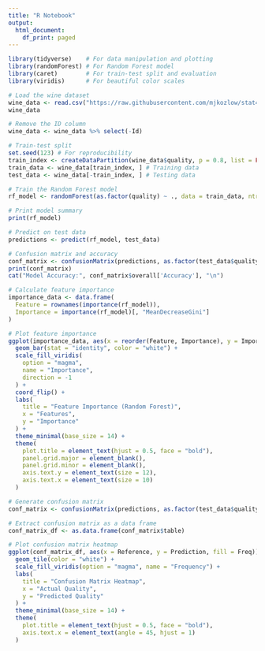 ---
title: "R Notebook"
output:
  html_document:
    df_print: paged
---

```{r}
library(tidyverse)    # For data manipulation and plotting
library(randomForest) # For Random Forest model
library(caret)        # For train-test split and evaluation
library(viridis)      # For beautiful color scales

```

```{r}
# Load the wine dataset
wine_data <- read.csv("https://raw.githubusercontent.com/mjkozlow/stat439-hw4/refs/heads/main/WineQT.csv")
wine_data

# Remove the ID column
wine_data <- wine_data %>% select(-Id)

# Train-test split
set.seed(123) # For reproducibility
train_index <- createDataPartition(wine_data$quality, p = 0.8, list = FALSE)
train_data <- wine_data[train_index, ] # Training data
test_data <- wine_data[-train_index, ] # Testing data

```

```{r}
# Train the Random Forest model
rf_model <- randomForest(as.factor(quality) ~ ., data = train_data, ntree = 100, importance = TRUE)

# Print model summary
print(rf_model)

# Predict on test data
predictions <- predict(rf_model, test_data)

# Confusion matrix and accuracy
conf_matrix <- confusionMatrix(predictions, as.factor(test_data$quality))
print(conf_matrix)
cat("Model Accuracy:", conf_matrix$overall['Accuracy'], "\n")

```

```{r}
# Calculate feature importance
importance_data <- data.frame(
  Feature = rownames(importance(rf_model)),
  Importance = importance(rf_model)[, "MeanDecreaseGini"]
)

# Plot feature importance
ggplot(importance_data, aes(x = reorder(Feature, Importance), y = Importance, fill = Importance)) +
  geom_bar(stat = "identity", color = "white") +
  scale_fill_viridis(
    option = "magma",
    name = "Importance",
    direction = -1
  ) +
  coord_flip() +
  labs(
    title = "Feature Importance (Random Forest)",
    x = "Features",
    y = "Importance"
  ) +
  theme_minimal(base_size = 14) +
  theme(
    plot.title = element_text(hjust = 0.5, face = "bold"),
    panel.grid.major = element_blank(),
    panel.grid.minor = element_blank(),
    axis.text.y = element_text(size = 12),
    axis.text.x = element_text(size = 10)
  )

```


```{r}
# Generate confusion matrix
conf_matrix <- confusionMatrix(predictions, as.factor(test_data$quality))

# Extract confusion matrix as a data frame
conf_matrix_df <- as.data.frame(conf_matrix$table)

# Plot confusion matrix heatmap
ggplot(conf_matrix_df, aes(x = Reference, y = Prediction, fill = Freq)) +
  geom_tile(color = "white") +
  scale_fill_viridis(option = "magma", name = "Frequency") +
  labs(
    title = "Confusion Matrix Heatmap",
    x = "Actual Quality",
    y = "Predicted Quality"
  ) +
  theme_minimal(base_size = 14) +
  theme(
    plot.title = element_text(hjust = 0.5, face = "bold"),
    axis.text.x = element_text(angle = 45, hjust = 1)
  )

```

